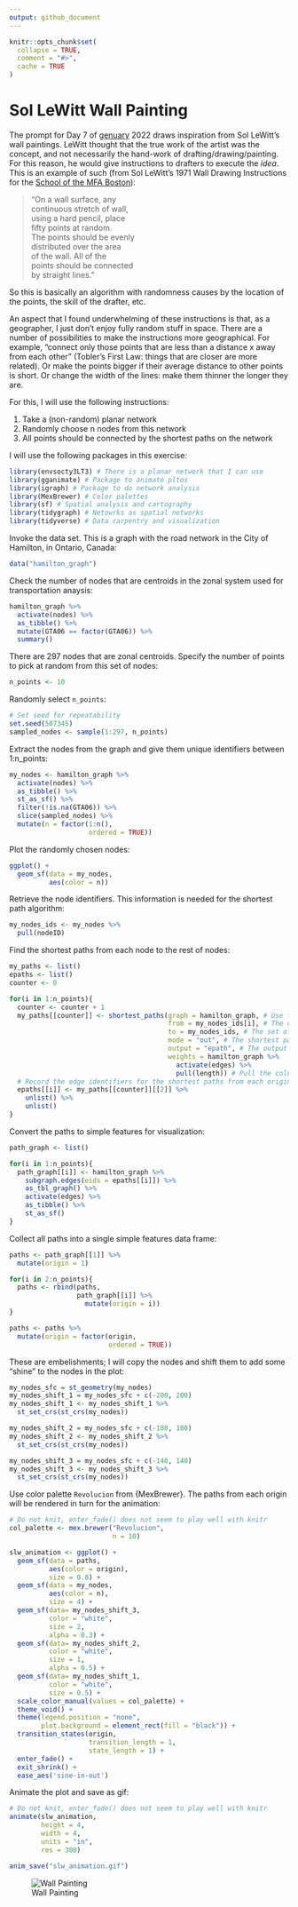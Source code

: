 ```yaml
---
output: github_document
---
```


<!-- README.md is generated from README.Rmd. Please edit that file -->

```r
knitr::opts_chunk$set(
  collapse = TRUE,
  comment = "#>",
  cache = TRUE
)
```

# Sol LeWitt Wall Painting

<!-- badges: start -->
<!-- badges: end -->

The prompt for Day 7 of [genuary](https://genuary.art) 2022 draws inspiration from Sol LeWitt's wall paintings. LeWitt thought that the true work of the artist was the concept, and not necessarily the hand-work of drafting/drawing/painting. For this reason, he would give instructions to drafters to execute the _idea_. This is an example of such (from Sol LeWitt’s 1971 Wall Drawing Instructions for the [School of the MFA Boston](https://observer.com/2012/10/here-are-the-instructions-for-sol-lewitts-1971-wall-drawing-for-the-school-of-the-mfa-boston/)):

> "On a wall surface, any  
> continuous stretch of wall,  
> using a hard pencil, place  
> fifty points at random.  
> The points should be evenly  
> distributed over the area  
> of the wall. All of the  
> points should be connected  
> by straight lines."

So this is basically an algorithm with randomness causes by the location of the points, the skill of the drafter, etc.

An aspect that I found underwhelming of these instructions is that, as a geographer, I just don't enjoy fully random stuff in space. There are a number of possibilities to make the instructions more geographical. For example, "connect only those points that are less than a distance x away from each other" (Tobler's First Law: things that are closer are more related). Or make the points bigger if their average distance to other points is short. Or change the width of the lines: make them thinner the longer they are.

For this, I will use the following instructions:

1. Take a (non-random) planar network
2. Randomly choose n nodes from this network
3. All points should be connected by the shortest paths on the network 

I will use the following packages in this exercise:
```r
library(envsocty3LT3) # There is a planar network that I can use
library(gganimate) # Package to animate pltos
library(igraph) # Package to do network analysis
library(MexBrewer) # Color palettes
library(sf) # Spatial analysis and cartography
library(tidygraph) # Netowrks as spatial networks
library(tidyverse) # Data carpentry and visualization
```

Invoke the data set. This is a graph with the road network in the City of Hamilton, in Ontario, Canada:
```r
data("hamilton_graph")
```

Check the number of nodes that are centroids in the zonal system used for transportation anaysis:
```r
hamilton_graph %>%
  activate(nodes) %>%
  as_tibble() %>%
  mutate(GTA06 == factor(GTA06)) %>%
  summary()
```

There are 297 nodes that are zonal centroids. Specify the number of points to pick at random from this set of nodes:
```r
n_points <- 10
```

Randomly select `n_points`: 
```r
# Set seed for repeatability
set.seed(507345)
sampled_nodes <- sample(1:297, n_points)
```

Extract the nodes from the graph and give them unique identifiers between 1:n_points:
```r
my_nodes <- hamilton_graph %>%
  activate(nodes) %>%
  as_tibble() %>%
  st_as_sf() %>%
  filter(!is.na(GTA06)) %>%
  slice(sampled_nodes) %>%
  mutate(n = factor(1:n(),
                    ordered = TRUE))
```

Plot the randomly chosen nodes:
```r
ggplot() +
  geom_sf(data = my_nodes, 
          aes(color = n))
```

Retrieve the node identifiers. This information is needed for the shortest path algorithm:
```r
my_nodes_ids <- my_nodes %>%
  pull(nodeID)
```

Find the shortest paths from each node to the rest of nodes:
```r
my_paths <- list()
epaths <- list()
counter <- 0

for(i in 1:n_points){
  counter <- counter + 1
  my_paths[[counter]] <- shortest_paths(graph = hamilton_graph, # Use function `shortest_paths()` and save output to object `my_paths`
                                        from = my_nodes_ids[i], # The origin is node i of those randomly chosen
                                        to = my_nodes_ids, # The set of destinations is every other randomly chose node 
                                        mode = "out", # The shortest paths are in the outgoing direction
                                        output = "epath", # The output is the set of edges in the path
                                        weights = hamilton_graph %>%
                                          activate(edges) %>%
                                          pull(length)) # Pull the column with edge lengths from the table of edges
  # Record the edge identifiers for the shortest paths from each origin
  epaths[[i]] <- my_paths[[counter]][[2]] %>% 
    unlist() %>% 
    unlist()
}
```

Convert the paths to simple features for visualization:
```r
path_graph <- list()

for(i in 1:n_points){
  path_graph[[i]] <- hamilton_graph %>%
    subgraph.edges(eids = epaths[[i]]) %>%
    as_tbl_graph() %>%
    activate(edges) %>%
    as_tibble() %>%
    st_as_sf()
}
```

Collect all paths into a single simple features data frame: 
```r
paths <- path_graph[[1]] %>% 
  mutate(origin = 1)

for(i in 2:n_points){
  paths <- rbind(paths,
                 path_graph[[i]] %>%
                   mutate(origin = i))
}

paths <- paths %>%
  mutate(origin = factor(origin,
                         ordered = TRUE))
```

These are embelishments; I will copy the nodes and shift them to add some "shine" to the nodes in the plot:
```r
my_nodes_sfc = st_geometry(my_nodes)
my_nodes_shift_1 = my_nodes_sfc + c(-200, 200)
my_nodes_shift_1 <- my_nodes_shift_1 %>%
  st_set_crs(st_crs(my_nodes))

my_nodes_shift_2 = my_nodes_sfc + c(-180, 180)
my_nodes_shift_2 <- my_nodes_shift_2 %>%
  st_set_crs(st_crs(my_nodes))

my_nodes_shift_3 = my_nodes_sfc + c(-140, 140)
my_nodes_shift_3 <- my_nodes_shift_3 %>%
  st_set_crs(st_crs(my_nodes))
```

Use color palette `Revolucion` from {MexBrewer}. The paths from each origin will be rendered in turn for the animation: 
```r
# Do not knit, enter_fade() does not seem to play well with knitr
col_palette <- mex.brewer("Revolucion", 
                          n = 10)

slw_animation <- ggplot() +
  geom_sf(data = paths,
          aes(color = origin),
          size = 0.8) +
  geom_sf(data = my_nodes,
          aes(color = n),
          size = 4) +
  geom_sf(data= my_nodes_shift_3,
          color = "white",
          size = 2,
          alpha = 0.3) +
  geom_sf(data= my_nodes_shift_2,
          color = "white",
          size = 1,
          alpha = 0.5) +
  geom_sf(data= my_nodes_shift_1,
          color = "white",
          size = 0.5) +
  scale_color_manual(values = col_palette) +
  theme_void() + 
  theme(legend.position = "none",
        plot.background = element_rect(fill = "black")) +
  transition_states(origin,
                    transition_length = 1,
                    state_length = 1) +
  enter_fade() + 
  exit_shrink() +
  ease_aes('sine-in-out')
```

Animate the plot and save as gif:
```r
# Do not knit, enter_fade() does not seem to play well with knitr
animate(slw_animation,
        height = 4, 
        width = 4, 
        units = "in",
        res = 300)

anim_save("slw_animation.gif")
```

![Wall Painting](slw_animation.gif)
